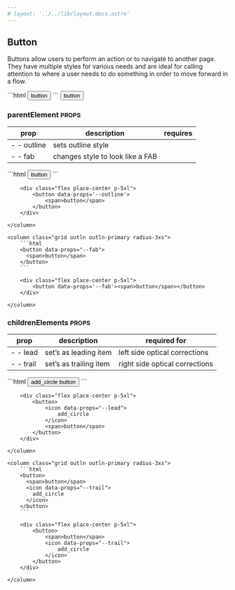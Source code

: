 ```yaml
---
# layout: '../../lib/layout.docs.astro'
---
```


## Button

Buttons allow users to perform an action or to navigate to another page.
They have multiple styles for various needs and are ideal for calling attention to
where a user needs to do something in order to move forward in a flow.

<grid class='grid cols-2 outln outln-primary radius-3xs'>
	```html
	<button>
      <span>button</span>
	</button>
	```
	<column class='flex place-center p-5xl'>
		<button>
			<span>button</span>
		</button>
	</column>
</grid>

### parentElement <small class="clr-subtext txt-sm"> PROPS </small>

| prop        | description                      | requires |
| ----------- | -------------------------------- | -------- |
| - - outline | sets outline style               |          |
| - - fab     | changes style to look like a FAB |          |

<grid class="grid cols-2 g-sm">
    <column class="grid outln outln-primary radius-3xs">
        ```html
        <button data-props="--outline">
          <span>button</span>
        </button>
        ```

        <div class="flex place-center p-5xl">
            <button data-props='--outline'>
                <span>button</span>
            </button>
        </div>

    </column>

    <column class="grid outln outln-primary radius-3xs">
        ```html
        <button data-props="--fab">
          <span>button</span>
        </button>
        ```

        <div class="flex place-center p-5xl">
            <button data-props='--fab'><span>button</span></button>
        </div>

    </column>

</grid>

### childrenElements <small class="clr-subtext txt-sm"> PROPS </small>

| prop      | description            | required for                   |
| --------- | ---------------------- | ------------------------------ |
| - - lead  | set’s as leading item  | left side optical corrections  |
| - - trail | set’s as trailing item | right side optical corrections |

<grid class="grid cols-2 g-sm">
    <column class="grid outln outln-primary radius-3xs">
        ```html
        <button>
          <icon data-props="--lead">
            add_circle
          </icon>
          <span>button</span>
        </button>
        ```

        <div class="flex place-center p-5xl">
            <button>
                <icon data-props="--lead">
                    add_circle
                </icon>
                <span>button</span>
            </button>
        </div>

    </column>

    <column class="grid outln outln-primary radius-3xs">
        ```html
        <button>
          <span>button</span>
          <icon data-props="--trail">
            add_circle
          </icon>
        </button>
        ```

        <div class="flex place-center p-5xl">
            <button>
                <span>button</span>
                <icon data-props="--trail">
                    add_circle
                </icon>
            </button>
        </div>

    </column>

</grid>